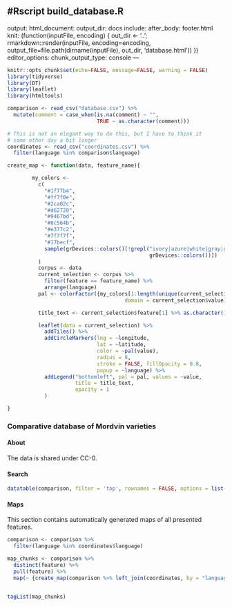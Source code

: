 #Rscript build_database.R
---
output: 
  html_document:
    output_dir: docs
    include:
      after_body: footer.html
knit: (function(inputFile, encoding) { 
      out_dir <- '..';
      rmarkdown::render(inputFile,
                        encoding=encoding, 
                        output_file=file.path(dirname(inputFile), out_dir, 'database.html')) })
editor_options: 
  chunk_output_type: console
---

```r
knitr::opts_chunk$set(echo=FALSE, message=FALSE, warning = FALSE)
library(tidyverse)
library(DT)
library(leaflet)
library(htmltools)

comparison <- read_csv("database.csv") %>%
  mutate(comment = case_when(is.na(comment) ~ "",
                             TRUE ~ as.character(comment)))

# This is not an elegant way to do this, but I have to think it
# some other day a bit longer
coordinates <- read_csv("coordinates.csv") %>%
  filter(language %in% comparison$language)

create_map <- function(data, feature_name){

        my_colors <-
          c(
            "#1f77b4",
            "#ff7f0e",
            "#2ca02c",
            "#d62728",
            "#9467bd",
            "#8c564b",
            "#e377c2",
            "#7f7f7f",
            "#17becf",
            sample(grDevices::colors()[!grepl("ivory|azure|white|gray|grey|black|pink|1",
                                              grDevices::colors())])
          )
          corpus <- data
          current_selection <- corpus %>% 
            filter(feature == feature_name) %>%
            arrange(language)
          pal <- colorFactor({my_colors[1:length(unique(current_selection$value))]},
                                      domain = current_selection$value)

          title_text <- current_selection$feature[1] %>% as.character()

          leaflet(data = current_selection) %>%
            addTiles() %>%
            addCircleMarkers(lng = ~longitude,
                             lat = ~latitude,
                             color = ~pal(value),
                             radius = 8,
                             stroke = FALSE, fillOpacity = 0.8,
                             popup = ~language) %>%
            addLegend("bottomleft", pal = pal, values = ~value,
                      title = title_text,
                      opacity = 1
            )

}

```

###  Comparative database of Mordvin varieties {.tabset .tabset-fade .tabset-pills}

#### About

The data is shared under CC-0.

#### Search {.tabset .tabset-fade .tabset-pills}

```r

datatable(comparison, filter = 'top', rownames = FALSE, options = list(dom = 'tip'), escape = FALSE)

```

#### Maps {.tabset .tabset-fade .tabset-pills}

This section contains automatically generated maps of all presented features.

```r

comparison <- comparison %>%
  filter(language %in% coordinates$language)

map_chunks <- comparison %>%
  distinct(feature) %>%
  pull(feature) %>%
  map(~ {create_map(comparison %>% left_join(coordinates, by = "language"), .x)})


tagList(map_chunks)

```
